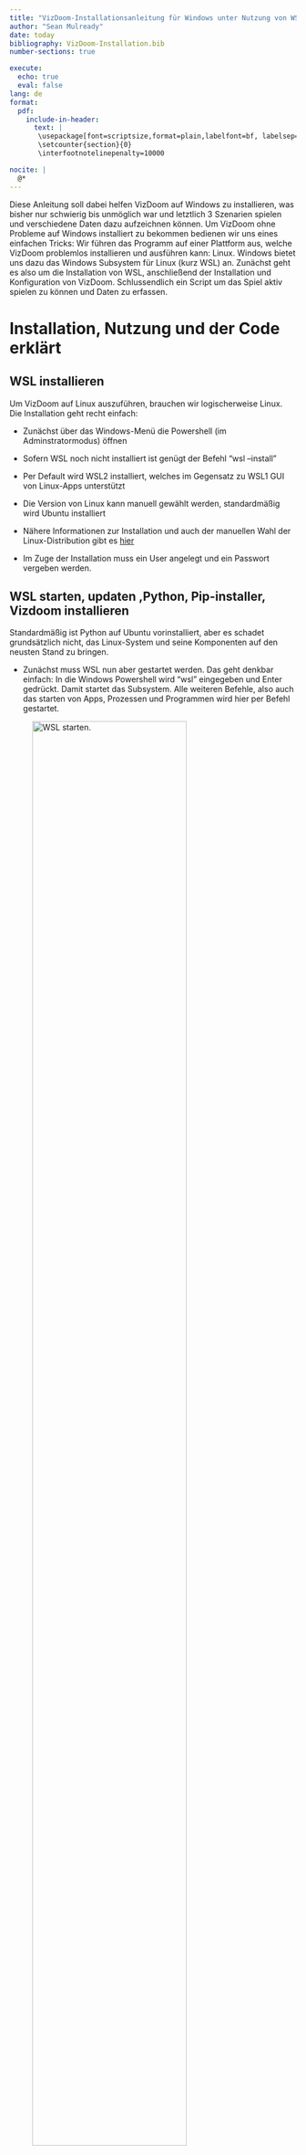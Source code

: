 ```yaml
---
title: "VizDoom-Installationsanleitung für Windows unter Nutzung von WSL2"
author: "Sean Mulready"
date: today
bibliography: VizDoom-Installation.bib
number-sections: true

execute:
  echo: true
  eval: false
lang: de
format: 
  pdf:
    include-in-header:
      text: |
       \usepackage[font=scriptsize,format=plain,labelfont=bf, labelsep=period,justification=justified,singlelinecheck=false]{caption}
       \setcounter{section}{0}
       \interfootnotelinepenalty=10000

nocite: |
  @*
---
```



Diese Anleitung soll dabei helfen VizDoom auf Windows zu installieren, was bisher nur schwierig bis unmöglich war und letztlich 3 Szenarien spielen und verschiedene Daten dazu aufzeichnen können.
Um VizDoom ohne Probleme auf Windows installiert zu bekommen bedienen wir uns eines einfachen Tricks: Wir führen das Programm auf einer Plattform aus, welche VizDoom problemlos installieren und ausführen kann: Linux. Windows bietet uns dazu das Windows Subsystem für Linux (kurz WSL) an. 
Zunächst geht es also um die Installation von WSL, anschließend der Installation und Konfiguration von VizDoom.
Schlussendlich ein Script um das Spiel aktiv spielen zu können und Daten zu erfassen.

# Installation, Nutzung und der Code erklärt

## WSL installieren {#sec-install}

Um VizDoom auf Linux auszuführen, brauchen wir logischerweise Linux. Die Installation geht recht einfach:

- Zunächst über das Windows-Menü die Powershell (im Adminstratormodus) öffnen 

- Sofern WSL noch nicht installiert ist genügt der Befehl "wsl --install"

- Per Default wird WSL2 installiert, welches im Gegensatz zu WSL1 GUI von Linux-Apps unterstützt

- Die Version von Linux kann manuell gewählt werden, standardmäßig wird Ubuntu installiert

- Nähere Informationen zur Installation und auch der manuellen Wahl der Linux-Distribution gibt es [hier](https://learn.microsoft.com/de-de/windows/wsl/install)

- Im Zuge der Installation muss ein User angelegt und ein Passwort vergeben werden. 


## WSL starten, updaten ,Python, Pip-installer, Vizdoom installieren {#sec-anything}

Standardmäßig ist Python auf Ubuntu vorinstalliert, aber es schadet grundsätzlich nicht, das Linux-System und seine Komponenten auf den neusten Stand zu bringen.

- Zunächst muss WSL nun aber gestartet werden. Das geht denkbar einfach: In die Windows Powershell wird "wsl" eingegeben und Enter gedrückt. Damit startet das Subsystem. Alle weiteren Befehle, also auch das starten von Apps, Prozessen und Programmen wird hier per Befehl gestartet.

![WSL starten.](wsl-start.jpeg){#fig-start fig-align="center" width=80%}

-  Um WSL zu schließen genügt der Befehl "wsl.exe --shutdown"

![WSL schließen](wsl-shutdown.jpeg){#fig-stop fig-align="center" width=80%}

- Linux auf den neusten Stand bringen: je nach Version ist es entweder der "apt-get" oder der "apt" Befehl. Im weiteren Verlauf dieses Guides wird der "apt-get" Befehl verwendet. Um im gestarteten Subsystem nach Updates zu suchen wird zunächst der Befehl "sudo apt-get update" und anschließend der Befehl "sudo apt-get upgrade". Beim ersten "sudo"-Befehl gibt es eine Passwort-Abfrage, das Passwort wurde bei der Benutzererstellung vergeben. Vielleicht ungewohnt für Menschen die nicht mit Linux vertraut sind: Bei der Passworteingabe erscheinen keine Zeichen, keine Punkte, auch der Cursor bewegt sich nicht. Passwort eingeben, Enter drücken, fertig.

![Updates suchen und Passworteingabe](wsl-sudo-pw.jpeg){#fig-update fig-align="center" width=80%}

![Updates durchführen](wsl-upgrade-Y.jpeg){#fig-upgrade fig-align="center" width=80%}


- PIP installieren: PIP wird einfach über den Befehl "sudo apt-get install python3-pip -y" installiert

![PIP installieren](pip-install.jpeg){#fig-pipinst fig-align="center" width=80%}

- VizDoom installieren: Jetzt wird es mehr oder minder spannend, aber auch am zeitintensivsten. Wir installieren Vizdoom jetzt einfach via "pip install vizdoom". Enter drücken, zurücklehnen und den Computer den Rest machen lassen.

![VizDoom installieren](vizdoom-install.jpeg){#fig-install fig-align="center" width=80%}

- ViZDoom updaten: Um ViZDoom hin und wieder auf den neusten Stand zu bringen, lohnt es sich, den Update-Befehl auszuführen. Der lautet einfach: "pip install --upgrade vizdoom"

## Die Programmieroberfläche, ihre Erweiterungen und Ordnerstrukturen anlegen {#sec-extns}

Als Programmieroberfläche bietet sich Visual Studio Code an. 
Es gibt 3 Extensions (Erweiterungen), die heruntergeladen werden müssen:

- WSL
- Python
- R

Die Extension WSL sorgt dafür, dass wir WSL in Visual Studio Code nutzen können, die Extensions für Python und R wiederum machen die entsprechenden Scripte ausführbar.
Extensions installiert man in VS Code, indem man entweder auf den Button dafür geht oder die Tastenkombination STRG+SHIFT+x drückt und anschließend über das Suchfeld nach den entsprechenden Erweiterungen sucht und sie installiert.

![Button für die Extensions (Mitte)](vs-extns.jpeg){#fig-vsextns fig-align="center" width=10%}

![WSL-Extension](wsl-extension.jpeg){#fig-extns fig-align="center" width=80%}


Der einfachste Weg um WSL in VS Code zu starten: Bei geöffnetem VSC F1 drücken, "wsl" im Suchfeld eingeben und, wenn sonst nichts in VSC gemacht werden soll "Connect to WSL" wählen. Meiner Meinung nach besser ist es aber, WSL in einem neuen Fenster via "Connect WSL in a new Window", also vor allem wenn gerade beispielsweise ein Quarto-Dokument, welches über Windows läuft, noch offen ist. 
Gut erkennbar, dass das Starten geklappt hat ist das Suchfeld, welches nicht nur WSL sondern auch die genutze Distribution (hier: Ubuntu) anzeigt.

![WSL läuft](wsl-running.jpeg){#fig-running fig-align="center" width=80%}


Um die Ordnerstrukturen anzulegen eignet sich der ganz gewöhnliche File-Explorer von Windows. Wer diesen öffnet wird bei genauerem Hinsehen bemerkte, dass ein neues Verzeichnis mit dem Namen "Linux" aufgetaucht ist. Innerhalb von Linux befindet sich der Ordner mit dem Namen der Linux-Distribution. Theoretisch ist man jetzt frei darin wo man nachfolgend die Ordner anlegt, aber ich finde "home/user/" (anstelle von user steht der vergebene Nutzename) ist ein guter Anlaufpunkt. 

Es sollten direkt zwei Ordner angelegt werden. Einen für die Scripte und Daten, und ein Ordner nur für die Konfigurationsdatei um die Tastenbelegung selbst anpassen zu können, dazu später mehr.
Ich habe mich für einen Ordner mit dem Titel "vizdoom" und einen weiteren mit dem Namen "vizdoom_config" entschieden

![Das neue Verzeichnis](linux-folder.jpeg){#fig-folder fig-align="center" width=50%}


## Die Steuerungskonfiguration {#sec-moveconfig}

Standardmäßig nutzt ViZDoom die Tastenbelegung von ZDoom, welche jedoch stellenweise stutzig macht und nicht sehr intuitiv erscheint. So geht man nach links durch "," und nach rechts durch ".". Also warum nicht ändern? Und das lässt sich am besten dadurch gestalten, dass man die "_vizdoom.ini"-Datei entsprechend umschreibt. 

Normalerweise wird diese Datei automatisch beim ersten Durchlauf erstellt, jedoch sucht man sie vergeblich, auch nach einem ersten Durchlauf, wenn man den hier beschriebenen Schritten gefolgt ist. Zum Glück gibt es ein workaround: Man besorge sich die _vizdoom.ini Datei  [hier](https://github.com/ZER-0-NE/Reinforcement-Learning_problems/blob/master/_vizdoom.ini) (zur Not einfach kopieren, den Texteditor öffnen, einfügen und dann "speichern unter") und lege sie im dafür vorgesehenen Ordner ab - bei mir "vizdoom_config". 

Den nächsten Schritt kann - wer die Datei kopiert und dann im Text-Editor eingefügt hat - auch vor dem Speichern ausführen: Zur Sektion [Doom.Bindings] navigieren (recht weit unten) und dort durch die Befehle gehen. Uns interessieren 

- "moveleft/moveright" (was eine seitliche Bewegung mit Blick nach vorne bedeutet) 

- "left/right" (entspricht einer Drehung in die jeweilige Richtung)

- "forward/back" (entspricht vorwärts und rückwarts)

Es gibt nun zwei Möglichkeiten: Erstens, man ändert die entsprechenden Zeichen der Zeile einfach um und speichert. Zweitens, man fügt eine weitere Zeile hinzu. Wichtig: das Ganze muss, wenn es als zusätzliche Taste programmiert wird entsprechend geschrieben werden nach dem Schema: [Taste]=+[Befehl]. Letzterer Fall ist in @fig-key  für das seitliche Bewegen gezeigt. in meinem Falle habe ich letzlich die "klassische" wasd-Steuerung gewählt. Für das seitliche gehen nach links und rechts habe ich "q" und "e" programmiert. Es ist zu überlegen, welche Bewegungen in welchem Szenario gemacht werden können und entweder entsprechende "_vizdoom.ini"-Dateien zu schreiben oder einzelne Tasten doppelt zu belegen, sofern sich die zugehörigen Bewegungen nicht überschneiden. Hier seien den eigenen Vorlieben keine bzw. kaum Grenzen gesetzt.   

![Tastenbelegung: zusätzlich zu "," und "." können jetzt auch "q" und "e" für seitliche Bewegungen verwendet werden](key-bindings.jpeg){#fig-key fig-align="center" width=30%}


## Das Script {#sec-fullscript}

Jetzt geht es los. Wir öffnen Visual Studio Code, gehen zu WSL. Über die Navigation links können wir zu unserem erstellten Ordner (hier: "_vizdoom") gehen, bzw. diesen Ordner öffnen. Wir erstellen über den Reiter "File" oben links eine neue Datei. VS Code fragt automatisch nach dem Format und wir wählen "Python" (siehe @fig-select). 

Ab hier werden wir uns vorerst nur noch mit dem Basic-Szenario beschäftigen, Modifikationen für andere Szenarien sind für die Zukunft geplant.

![Das Python-Format wählen](select-python.jpeg){#fig-select fig-align="center" width=80%}

 Zunächst nennt sich diese Datei "Untitled-1". Durch drücken von STRG+s wird die Datei gespeichert. Es öffnet sich ein neues Fenster und wir können den Dateinamen vergeben. Da ich hier mit dem Spectator-Modus arbeite, nenne ich sie "Spectator". 

Nachfolgend einmal der Code in Gänze, bevor die zu modifizierenden Zeilen gesondern hervorgehoben werden:

\scriptsize

```python

from __future__ import print_function
import vizdoom as vzd
import csv
import time
import numpy as np

# Enter Subject Data
sub_id = "01"

# define a number of blocks to write a file after each block so in case
# the game crashes for any reason, not all data is lost
blocks = 2
for b in range(blocks):

    game = vzd.DoomGame()

    # where to get the .ini-file from
    game.set_doom_config_path("/home/seanm/vizdoom_config/_vizdoom.ini")

    # specify the scenario
    game.load_config("/home/seanm/.local/lib/python3.10/site-packages/vizdoom/scenarios/basic.cfg")

    # Enables information about all objects present in the current episode/level.
    game.set_objects_info_enabled(True)

    # Enables information about all sectors (map layout).
    game.set_sectors_info_enabled(True)

    # Clear all game variables first to unify the variables for all scenarios
    game.clear_available_game_variables()

    # Add game variables for Health and Ammo
    game.add_available_game_variable(vzd.GameVariable.HEALTH)
    game.add_available_game_variable(vzd.GameVariable.AMMO2)

    # Add Game Variables for the position
    pos_x = game.add_available_game_variable(vzd.GameVariable.POSITION_X)
    pos_y = game.add_available_game_variable(vzd.GameVariable.POSITION_Y)
    pos_z = game.add_available_game_variable(vzd.GameVariable.POSITION_Z)
    angle = game.add_available_game_variable(vzd.GameVariable.ANGLE)

    # Set screen size
    game.set_screen_resolution(vzd.ScreenResolution.RES_1280X960)

    # Enables spectator mode so you can play, but your agent is supposed to watch, not you.
    game.set_window_visible(True)
    game.set_mode(vzd.Mode.SPECTATOR)
    game.init()

    # Define a translation function for the last action
    def translate_action(last_action):
        
        
        last_action_trnsl = "NA"

    
                
        #scenario basic
                
        if last_action == [1.0,0.0,0.0]:
            last_action_trnsl = "MOVE_LEFT"
        elif last_action == [0.0,1.0,0.0]:
            last_action_trnsl = "MOVE_RIGHT"
        elif last_action == [0.0,0.0,1.0]:
            last_action_trnsl = "ATTACK"

        
        return last_action_trnsl

    #function to return objects info
    def find_object_data(object_list,object_id,object_name):
        for o in object_list:
            if o.id == object_id and o.name != object_name:
                return o
        return None



    # Specify how many Episodes 
    episodes = 10

    # header for the csv-file
    columns = ["Episode",
                "State",
                "Tic", 
                "Health", 
                "Ammo", 
                "x_pos", 
                "y_pos", 
                "z_pos", 
                "angle/orientation", 
                "Action", 
                "Reward", 
                "Cumulative_Reward", 
                "Time",
                "Object_ID",
                "Object_Name",
                "Object_PosX",
                "Object_PosY",
                "Object_PosZ",
                "Object_Angle",
                "App_Object_ID",
                "App_Object_Name",
                "App_Object_PosX",
                "App_Object_PosY",
                "App_Object_PosZ",
                "App_Object_Angle"
                ]

    
    # Open a  CSV file to store episode-data of each block
    
    block_filename = sub_id + "_game_data_block_"+ str(b+1) +".csv"
    with open(block_filename,'w', newline='') as starting_file:
        csv_writer = csv.writer(starting_file)
        csv_writer.writerow(columns)
        

    #start with columns-header for the Episode_End_Data
    columns2 = ["Episode",
                "Total_Reward",
                "Time",
                "FPS"]
    
    # Open another csv-file
    endrow_filename = sub_id + "_endrows_block_" + str(b+1) + ".csv"
    with open(endrow_filename, 'w', newline='') as end_file:
        csv_writer = csv.writer(end_file)
        csv_writer.writerow(columns2)

    #Use a set to keep track of uniqueobject IDs
    unique_object_ids = set()


    #create single column arrays for each variable to later concatenate into a dataframe
    Episode_arr = np.full((episodes*151,1), np.nan, dtype = np.int32)
    State_arr = np.full((episodes*151,1),np.nan, dtype = np.int32)
    Tic_arr = np.full((episodes*151,1), np.nan, dtype = np.int32)
    Health_arr = np.full((episodes*151,1),np.nan, dtype = np.int32)
    Ammo_arr = np.full((episodes*151,1), np.nan, dtype = np.int32)
    xpos_arr = np.full((episodes*151,1), np.nan, dtype = np.float64)
    ypos_arr = np.full((episodes*151,1), np.nan, dtype = np.float64)
    zpos_arr = np.full((episodes*151,1), np.nan, dtype = np.float64)
    angle_arr = np.full((episodes*151,1), np.nan, dtype = np.float64)
    Action_arr = np.full((episodes*151,1), np.nan, dtype = np.dtype('U10'))
    Reward_arr = np.full((episodes*151,1), np.nan, dtype = np.int32)
    CumReward_arr = np.full((episodes*151,1), np.nan, dtype = np.int32)
    Time_arr = np.full((episodes*151,1), np.nan, dtype = np.float64)
    ObjID_arr = np.full((episodes*151,1),np.nan, dtype = np.int32)
    Objname_arr = np.full((episodes*151,1), np.nan, dtype = np.dtype('U10'))
    Objx_arr = np.full((episodes*151,1), np.nan, dtype = np.float64)
    Objy_arr = np.full((episodes*151,1), np.nan, dtype = np.float64)
    Objz_arr = np.full((episodes*151,1), np.nan, dtype = np.float64)
    Objang_arr = np.full((episodes*151,1), np.nan, dtype = np.float64)
    AppobjID_arr = np.full((episodes*151,1), np.nan, dtype = np.int32)
    Appobjname_arr = np.full((episodes*151,1), np.nan, dtype = np.dtype('U12'))
    Appobjx_arr = np.full((episodes*151,1), np.nan, dtype = np.float64)
    Appobjy_arr = np.full((episodes*151,1), np.nan, dtype = np.float64)
    Appobjz_arr = np.full((episodes*151,1), np.nan, dtype = np.float64)
    Appobjangle_arr = np.full((episodes*151,1), np.nan, dtype = np.float64)

    
    # Creating arrays for the Episode_End_Data

    End_Eps_arr = np.full((episodes,1),np.nan, dtype = np.int32)
    End_Rew_arr = np.full((episodes,1), np.nan, dtype = np.int32)
    End_Time_arr = np.full((episodes,1), np.nan, dtype = np.float64)
    End_FPS_arr = np.full((episodes,1), np.nan, dtype = np.float64)


    #starting the index
    current_index = 0
    

    # Loop through episodes
    for i in range(episodes):
     
        print("Episode #" + str(i + 1))
        game.new_episode()
        cumulative_reward = 0  # Initialize cumulative reward
        start_time = time.time()  # Record the start time

        
         
        
        
        
        while not game.is_episode_finished():

            
            state = game.get_state()
            game.advance_action()
            last_action = game.get_last_action()
            reward = game.get_last_reward()
            last_action_trnsl = translate_action(last_action)  
            
            cumulative_reward += reward  # Update cumulative reward
            current_time = time.time() - start_time
            object_ids = []
            for o in state.objects:
                object_ids.append(o.id)
            unique_object_ids.update(object_ids)
            
            # Collect data for each time step within the episode so for each array
            Episode_arr[current_index] = i+1
            State_arr[current_index] = state.number
            Tic_arr[current_index] = game.get_episode_time()
            Health_arr[current_index] =  game.get_game_variable(vzd.GameVariable.HEALTH)
            Ammo_arr[current_index] =  game.get_game_variable(vzd.GameVariable.AMMO2)
            xpos_arr[current_index] = game.get_game_variable(vzd.GameVariable.POSITION_X)
            ypos_arr[current_index] =  game.get_game_variable(vzd.GameVariable.POSITION_Y)
            zpos_arr[current_index] = game.get_game_variable(vzd.GameVariable.POSITION_Z)
            angle_arr[current_index] = game.get_game_variable(vzd.GameVariable.ANGLE)
            Action_arr[current_index] =  last_action_trnsl
            Reward_arr[current_index] = reward
            CumReward_arr[current_index] =  cumulative_reward
            Time_arr[current_index] = current_time
            
            
            for object_id in unique_object_ids:
                object_data = find_object_data(state.objects,object_id,"DoomPlayer")
                if object_data is not None and object_data.name == "Cacodemon":

                    ObjID_arr[current_index] = object_data.id
                    Objname_arr[current_index] =  object_data.name
                    Objx_arr[current_index] =     object_data.position_x 
                    Objy_arr[current_index] =     object_data.position_y
                    Objz_arr[current_index] =     object_data.position_z
                    Objang_arr[current_index] =  object_data.angle

                elif object_data is not None:
                    AppobjID_arr[current_index] = object_data.id
                    Appobjname_arr[current_index] =  object_data.name
                    Appobjx_arr[current_index] =   object_data.position_x
                    Appobjy_arr[current_index] =  object_data.position_y 
                    Appobjz_arr[current_index] =   object_data.position_z
                    Appobjangle_arr[current_index] =  object_data.angle
                
                else:
                    ObjID_arr[current_index] = 0
                    Objname_arr[current_index] =  "None"
                    Objx_arr[current_index] =     0
                    Objy_arr[current_index] =     0
                    Objz_arr[current_index] =    0
                    Objang_arr[current_index] =   0
                    AppobjID_arr[current_index] = 0
                    Appobjname_arr[current_index] =  "None"
                    Appobjx_arr[current_index] =     0 
                    Appobjy_arr[current_index] =     0
                    Appobjz_arr[current_index] =     0
                    Appobjangle_arr[current_index] =   0
                
                    
                    
                

            
            
            current_index += 1 #increment index
        
            if state.number > 150:
                break
        
        
        End_Eps_arr[i] = i+1
        End_Rew_arr[i] = game.get_total_reward()
        End_Time_arr[i] = (time.time()-start_time)
        End_FPS_arr[i] = (state.number/(time.time()-start_time))
        

        
    

    
        

        print("Episode finished!")
        print("Total reward:", game.get_total_reward())
        print("Time:", (time.time() - start_time))
        print("************************")
        time.sleep(0.5)


    game.close()

    Episodes_summary = np.concatenate((End_Eps_arr,
                                       End_Rew_arr,
                                       End_Time_arr,
                                       End_FPS_arr),
                                       axis = 1)
  
    with open(endrow_filename, 'a', newline='') as summary_file:
        csv_writer = csv.writer(summary_file)
        csv_writer.writerows(Episodes_summary)

    all_episode_data =  np.concatenate((Episode_arr,
            State_arr,
            Tic_arr,
            Health_arr,
            Ammo_arr,
            xpos_arr,
            ypos_arr,
            zpos_arr,
            angle_arr,
            Action_arr,
            Reward_arr,
            CumReward_arr,
            Time_arr,
            ObjID_arr,
            Objname_arr,
            Objx_arr,
            Objy_arr,
            Objz_arr,
            Objang_arr,
            AppobjID_arr,
            Appobjname_arr,
            Appobjx_arr,
            Appobjy_arr,
            Appobjz_arr,
            Appobjangle_arr),
            axis=1)
    
            

        # Write episode_data to CSV file after each block
    with open(block_filename, 'a', newline='') as file:
            csv_writer = csv.writer(file)
            csv_writer.writerows(all_episode_data)


```


## Das Script anpassen {#sec-modifyscript}

\normalsize

Folgende Zeilen müssen angepasst werden:


\scriptsize
```python
#tell where to get the _vizdoom.ini-file from
game.set_doom_config_path("/home/seanm/vizdoom_config/_vizdoom.ini")
```

\normalsize
In dieser Zeile wird dem Programm gesagt, von wo es die Steuerungskonfiguration beziehen soll, die man zuvor nach eigenen Wünschen modifiziert hat. 

\scriptsize

```r
# specify the scenario
game.load_config("/home/seanm/.local/lib/python3.10/site-packages/vizdoom/scenarios/basic.cfg")
```

\normalsize

Hier muss der Pfad geändert werden. In der Regel sollte es derselbe Pfad wie hier sein, abgesehen vom Username (nach /home). Er kann sich aber auch unterscheiden, wenn Vizdoom zum Beispiel unter einer anderen Python-Version installiert wurde. 

Hat man diese Änderungen vorgenommen, kann man dem ganzen einen Testlauf geben. Hierzu oben rechts auf den Play-Button drücken. Was dann passieren sollte ist Folgendes: Das Spiel sollte sich öffnen und man hat 10 mal ca. 4 Sekunden Zeit um das Monster abzuschießen (wenn die Konfiguration wie angegeben geändert wurde, nach links oder rechts mit den Tasten Q und E, respektive. Schießen mit der linken Maustaste (Mauszeiger muss im Fenster sein) oder der STRG-Taste). Wenn die 10 mal um sind (sollte man länger als die ca. 4 Sekunden warten geht es automatisch zum nächsten Versuch) sollte sich das Fenster kurz schließen, um sich dann wieder zu öffnen und erneut 10 mal die Möglichkeit zu geben, das Monster zu erschießen. Danach sollten im Ordner in dem das Script liegt auch 4 neue Dateien liegen die wie folgt benannt sind:

-  "01_game_data_block_1.csv"
-  "01_game_data_block_2.csv"
-  "01_endrows_block_1.csv"
-  "01_endrows_block_2.csv"

Hat alles so geklappt? Super. Dann beschäftigen wir uns im folgenden Abschnitt damit, warum das alles so passiert.



## Der Code step-by-step {#sec-steps}

\normalsize
Nachdem nun alles läuft, ein paar Runden im Szenario gespielt wurden, kommt vielleicht die erste Neugier, was dieser ganze Code denn jetzt eigentlich genau macht. Dafür ist dieses Kapitel gedacht. Der Code wird nochmal in einzelnen "Happen" gezeigt und daran entlang erklärt, was hier eigentlich geschieht, zumindest im Bereich des Endnutzers. Einen tieferen Einblick in die Mechanik des Spiels gibt es an dieser Stelle nicht.

Wir beginnen ganz am Anfang und damit beim Importieren:
```python
from __future__ import print_function
import vizdoom as vzd
import csv
import time
import os
import pandas as pd 

```

Wir beginnen damit, alles mehr oder minder notwendige zu importieren. Mit der "import"-Funktion lädt man sogenannte "libraries" also Bibliotheken. Man kann es sich tatsächlich in der Funktion wie eine Bibliothek vorstellen: Man holt sich ganz viel verfügbares Wissen in einen "Raum", auf den man bei Bedarf zugreifen kann.
Wie ich darauf zugreife kommt noch später in diesem Abschnitt, jedoch seien hier zwei Funktionalitäten erwähnt:

- "import..**as**..": Wenn ich später Wissen aus einer meiner Bibliotheken verwenden möchte muss ich dem Programm jedes mal sagen, aus welche Bibliothek es das Wissen beziehen soll. Um Zeit zu sparen und der Übersicht wegen lohnt es sich also, bei längeren Namen einen kürzeren zu vergeben, wenn man sich auf eine Bibliothek bezieht. So sorgt "import vizdoom as vzd" dafür, dass später nur noch "vzd" getippt werden muss, wenn man sich auf die Bibliothek "vizdoom" beziehen möchte

- "**from**..import..": Es gibt große Bibliotheken. Sehr große Bibliotheken. Und gleichzeitig werden nur wenige oder gar nur eine Funktion, quasi nur ein Buch oder Kapitel aus der ganzen Bibliothek benötigt. Das laden riesiger Bibliotheken benötigt aber Rechnerkapazität, somit wird durch das laden einer ganzen Bibliothek, wenn man nur eine oder wenige Funktionen benötigt unnötig Leistung verschenkt. Mit dem oben beschriebenen Befehl wird aber nur das was ich genau spezifiziere geladen. So sorgt also "from \__future__ import print_function" dafür, dass nur die print_function geladen wird statt der ganzen Bibliothek. Sollen mehrere Funktionen geladen werden, werden diese einfach durch Kommata getrennt ("from Beispielbibliothek import Funktion1, Funktion2, Funktion3")[^*]


[^*]:Ich bin mir nicht mehr sicher, warum ich die print_function hier importiere, da Python standardmäßig über eine print-Funktion verfügt. Da sich die Zeile aber als Beispiel für die selektive Importierung bestimmter Funktionen eignet, habe ich sie im Code belassen. Gerne darf der ganze Code auch einmal ohne diese importierte Funktion getestet werden. Dazu die Zeile auskommentieren indem man ein "#" davor setzt

\normalsize
Laden des Szenarios: Siehe @sec-modifyscript und. Es empfiehlt sich, in einer ruhigen Minute einmal durch die Konfigurationsdatei zu stöbern. Vieles dort erklärt sich von selbst.

Probandendaten und Referenzen zu Referenzen von Referenzen:
```python
# Enter Subject Data
sub_id = "01"

game = vzd.DoomGame()
```

- Im oberen Teil können Probandendaten eingegeben werden. Aktuell beschränkt sich das (des späteren Titels der Datei wegen um sie auseinanderzuhalten wenn mehr als 1 Person Daten erzeugt) auf die Probanden-Identifikation die wir mit **sub_id** bezeichnen. Aktuell wird hier eine Zahl (durch die "" als String also Zeichenfolge gelesen) eingegeben, bevor das Script gestartet wird. Die Information selbst wird insofern nicht aufgezeichnet, als dass damit später lediglich der spezifische Dateiname erzeugt wird, aber in den Daten selbst ist die ID nicht vorhanden. Wollen wir das, und auch noch mehr Daten zu Proband*innen aufzeichnen, müssen wir das Script an mehreren Stellen ändern, später dazu mehr in @sec-moredata. 

- Anhand der Zeile **game = vzd.DoomGame()** lässt sich die Funktionsweise des Codes noch einmal gut erklären: Zuvor haben wir mit "import vizdoom as vzd" schon einmal dafür gesorgt, dass wir nicht immer "vizdoom" eingeben müssen wenn wir auf die Bibliothek zugreifen bzw referieren möchten. Und nun gehen wir einen Schritt weiter: Wir sind in der Bibliothek und möchten uns später auf mehrere Bücher aus einer bestimmten Abteilung beziehen. Die "Abteilung" heißt hier **DoomGame**. Den Punkt zwischen "vzd" und "DoomGame" kann man sich wie das Doppelklicken auf einen Ordner vorstellen. Wir sind also im Ordner vizdoom und klicken doppelt auf den Ordner DoomGame um dort hineinzugelangen. Warum das ganze jetzt als "game" bezeichnen? Ganz einfach: Der Codelänge wegen. Siehe hierzu den übernächsten Abschnitt.

```python
# define a number of blocks to write a file after each block so in case
# the game crashes for any reason, not all data is lost
blocks = 2
for b in range(blocks):
```

- Wir legen hier eine Anzahl an Blöcken fest. Grund: Wir wollen die Daten regelmäßig sichern, für den Fall, dass das Spiel zum Beispiel kurz vor Ende des gesamten Experiments abstürzt. Man stelle sich den Frust vor, wenn es nach Versuch 198 von 200 einfriert und in der Folge alle vorherigen Daten nicht gespeichert würden. Und die einfachste Möglichkeit ist, das Ganze in Blöcke zu packen und alles, was innerhalb des Blocks passiert in einen for-Loop zu schreiben. Das heißt die Anzahl der Blöcke bestimmt, wie oft das Spiel geladen wird (in diesem Falle und wenn der Code so funktioniert hat eben 2 mal). Wie viele Versuche es innerhalb des Blocks gibt, bestimmt die Variable "episodes", wie wir später sehen.


Freischalten von Informationen:
```python
# Enables information about all objects present in the current episode/level.
game.set_objects_info_enabled(True)

# Enables information about all sectors (map layout).
game.set_sectors_info_enabled(True)

```

- Hier sehen wir, warum es gut war, unsere Referenz auf die "Abteilung" Doomgame der "Bibliothek" vizdoom mit "game" zu bezeichnen. Sonst müssten wir jetzt nämlich schreiben (wir stellen uns vor, dass auch vizdoom nicht als vzd importiert wurde): vizdoom.DoomGame.set_objects_info_enabled(True). Nicht nur dass das ein Quell vielseitiger Tippfehler ist, da wir beim Programmieren sehr viel spezifisch anweisen müssen, ist jeder gesparte Buchstabe viel wert.

- Funktion der beiden Zeilen: Wir erlauben dem Programm, uns Informationen über die im Spiel vorhandenen und entstehenden Objekte sowie die Karte an sich zu geben. Warum wir das extra spezifizieren und es nicht automatisch so ist? Es sei nocheinmal auf den Anfang dieser Sektion hingewiesen, als wir uns mit dem Importieren beschäftigt haben. Je mehr ich das Programm machen lasse, desto mehr Rechnerkapazität wird benötigt die dann vielleicht irgendwann für einen Nachteil in der korrekten Aufzeichnung der Daten nicht mehr zur Verfügung steht (konkret: Weil der Computer so viel auf einmal rechnen muss verpasst er zum Beispiel, dass eine Taste gedrückt wurde beim Aufzeichnen).


Sich eine "weiße Leinwand" schaffen (und direkt wieder darauf malen):
```python
# Clear all game variables first to unify the variables for all scenarios
game.clear_available_game_variables()

# Add game variables for Health and Ammo
game.add_available_game_variable(vzd.GameVariable.HEALTH)
game.add_available_game_variable(vzd.GameVariable.AMMO2)

# Add Game Variables for the position
pos_x = game.add_available_game_variable(vzd.GameVariable.POSITION_X)
pos_y = game.add_available_game_variable(vzd.GameVariable.POSITION_Y)
pos_z = game.add_available_game_variable(vzd.GameVariable.POSITION_Z)
angle = game.add_available_game_variable(vzd.GameVariable.ANGLE)
```

- Wir arbeiten hier zunächst mit einem Szenario. Dieses hat von Haus aus (wenn man in die entsprechende .cfg-Datei schaut) bestimmte Variablen. Variablen sind innerhalb dieses Spiels Dinge wie Munition, Gesundheit, Anzahl getöteter Gegner,... . Die Variablen unterscheiden sich teilweise, je nach Szenario. Da wir aber eine einheitliche Datenaufzeichnung anstreben (um später weniger Arbeit zu haben, wenn wir das ganze auf andere Szenarien ausweiten) empfiehlt es sich, die Variablen in diesem Script einheitlich festzulegen. Dass dabei teils auch unveränderliche (und damit für eine weitere Betrachtung unwichtige) Daten erzeugt werden[^2], ist zum Wohle direkt vergleichbarer Datenaufzeichnungen zu vernachlässigen.

- Mit dem "game.clear_..."-Befehl werden nun also alle in der jeweiligen Konfigurationsdatei (.cfg) quasi auf Null gesetzt. Wichtig: Nicht dauerhaft (es wird nichts gelöscht), sondern nur für die Zeit in der wir diese Datei im Rahmen dieses Scripts nutzen. Vielleicht ist also passender zu sagen, die Variablen in der Konfigurationsdatei werden für den Moment ignoriert.

- Mit einer ganzen Reihe von "game.add_..."-Befehlen fügen wir nun unsere gewünschten Variablen ein. Diese sind dann unabhängig vom Szenario eingefügt. Zum Start möchten wir bei allen Szenarien die Gesundheit (HEALTH) und die Menge der Pistolenmunition (AMMO2), sowie die Position und die Orientierung (in Grad) **des Spielers** erfassen. Es gibt eine lange [Liste an möglichen Variablen](https://github.com/Farama-Foundation/ViZDoom/blob/master/docs/api/python/enums.md)[^3], auch diese können zum Experimentieren hinzugefügt und aufgezeichnet werden (für das Prinzip siehe @sec-moredata). 


[^2]:Es ist bspw. nicht nötig, im Szenario "Basic" die Gesundheit des Spielers aufzuzeichnen, da das Monster nicht angreift und sich die Gesundheit des Spielers somit nicht ändert 
[^3]:Auf der Website bis zu einer Auflistung die mit "KILLCOUNT" beginnt nach unten scrollen


Die Optik, Modus und Initialisierung
```python
# Set screen size
game.set_screen_resolution(vzd.ScreenResolution.RES_1280X960)

# Enables spectator mode so you can play, but your agent is supposed to watch, not you.
game.set_window_visible(True)
game.set_mode(vzd.Mode.SPECTATOR)
game.init()
```

- Zunächst legen wir die Auflösung und damit die Größe des Spielbildschirms fest. Standardmäßig (also wenn wir die Auflösung (englisch: resolution) nicht festlegen) ist diese über die Konfigurationsdatei mit 320X240 Pixeln festgelegt. Auch hier die Ermutigung, verschiedene Auflösungen/Größen auszuprobieren, aber Achtung: Es muss ein Vielfaches der ursprünglichen Auflösung sein, des Seitenverhältnisses wegen (es gibt sonst einen Fehlercode und das Spiel startet nicht). Im Beispielscript wurde die Auflösung also um den Faktor 4 vergrößert.

- game.set_window_visible(True): Da ViZDoom ursprünglich für computerbasiertes Lernen gedacht war und ist, und der Computer auch visuelle Daten rechnerisch auswertet ist standardmäßig die Sichtbarkeit des Spiels selbst ausgeschaltet. Da wir hier aber aktiv agieren möchten und über keine elektronische Leitung vom Programm zum visuellen System in unserem Hirn haben, müssen wir den Bildschirm anschalten

- Danach legen wir den Modus fest und auch hier zeigt sich, wofür ViZDoom ursprünglich entwickelt wurde: Um aktiv zu spielen müssen wir den Modus auf SPECTATOR also "Beobachter" setzen. Wenn der Computer selbst spielt steht der Modus auf PLAYER also "Spieler". Der Modus sagt also, was der Computer macht, nicht was wir machen. Und wenn wir spielen, beobachtet der Computer (und greift nicht aktiv ein).

- Zuletzt initialisieren wir das Spiel, starten es also.

Bis hierher haben wir alle Voreinstellungen vorgenommen: Woher bezieht es Daten zur Konfiguration(Karte,Auflösung,Variablen, Spielbare Aktionen,...), wir haben bestimmte Inhalte der Konfiguration nochmals individuell geändert, dem Programm erlaubt, uns Daten für Positionen und Objekte freizugeben, den (virtuellen) Bildschirm angeschalten, festgelegt was der Computer macht (beobachten) und das Spiel gestartet.


Ab hier geht es nun darum, was **innerhalb** des Spiels passiert: In welchem Rahmen und wie Daten erzeugt und abgerufen/ausgegeben werden, wie lange ein Spiel geht und wie die Daten letztendlich abgespeichert werden.

Funktionen: Zunächst ein kurzer Exkurs zu Funktionen im allgemeinen. Funktionen können sehr hilfreich in der Vermeidung von unübersichtlich langem Code sein. Nicht nur, dass sie eingeklappt werden können, sodass man sie nicht immer in Gänze entlang gehen muss bei Betrachtung des Scripts, sondern auch, wenn es an die in den Funktionen definierten Aktionen in der Organisation geht. Wenn ich eine Aktion[^c] immer wieder ausführen möchte, so empfiehlt es sich, diese einmal zu definieren und später nur noch zu spezifizieren womit es denn genau arbeiten soll. Etwas klarer wird es vielleicht wenn wir das nochmal an den beiden nachfolgend im Script definierten Funktionen betrachten
[^c]: Hier im Sinne von "du bekommst einen Input und machst etwas damit"

Bewegungen in geeignetes Format übersetzen:
```python
# Define a translation function for the last action
def translate_action(last_action):
       
    last_action_trnsl = "NA"
    #scenario basic
                
    if last_action == [1.0,0.0,0.0]:
            last_action_trnsl = "MOVE_LEFT"
    elif last_action == [0.0,1.0,0.0]:
            last_action_trnsl = "MOVE_RIGHT"
    elif last_action == [0.0,0.0,1.0]:
            last_action_trnsl = "ATTACK"

        
    return last_action_trnsl
``` 

- Was ich immer zuerst mache ist, eine Funktionsdefinition starten (mit "def") dann der Funktion einen Namen geben (hier "translate_action") und dahinter in Klammern den Input. Ich brauche hier noch keinen konkreten Verweis auf etwas bestimmtes, d.h. ich vergebe hier einen Namen als Platzhalter. Da ich nacher als Input die letzte vom Computer beobachtete Bewegung (=Action) möchte, nenne ich den Platzhalter "last_action". Später, also wenn ich die Funktion konkret benutze, spezifiziere ich dann, was ich mit "last_action" meine.
- Wie oberhalb des Codes beschrieben, möchte ich etwas "übersetzen". Ich weiß, dass die Bewegungen des Szenarios über drei Vektoren definiert werden. Und diese möchte ich jeweils in Worte übersetzen, um später in der Datenaufzeichnung direkt lesen zu können, welche Bewegung ausgeführt wurde. 
- Zunächst definiere ich die Variable die ich nachher auswerfen lassen will (last_action_trnsl) mit einem leeren Wert. Ich nehme hier den String "NA". Die Variable vorerst mit einem Wert zu versehen ist notwendig. 
- Und dann sage ich der Funktion wie es mit dem Input umgehen soll: durch if/elif-Funktionen sage ich jetzt "Wenn 'last_action' dem Vektor [x,y,z] entspricht, dann ersetze den Wert "NA" von 'last_action_trnsl' mit "ABC"." Wenn der erste Fall nicht zutrifft, geht es über "elif" zum nächsten usw..  
- Schlussendlich soll es mir die Variable 'last_action_trnsl' zurückgeben (englisch "to return"). 
- Kurz und knapp: Die Funktio nimmt als Input 'last_action', gleicht diesen Input mit den 3 angegebenen ab und ändert den Wert der Variable 'last_action_trnsl' vpn "NA" zu dem entsprechenden String, und gibt die Variable mit dem neuen Wert zurück. Bewege ich mich oder schieße, ist der Input gleich einem der drei Vektoren, wenn ich nichts tue, bleibt der Wert von 'last_action_trnsl' bei "NA"


Objektdaten erzeugen
```python
#function to return objects info
    def find_object_data(object_list,object_id,object_name):
        for o in object_list:
            if o.id == object_id and o.name != object_name:
                return o
        return None
```

- Hier hat die Funktion den Namen "find_object_data" und drei Variablen als Input. Ich möchte später mit einer Liste, einer spezifischen ID und einem bestimmten Objektnamen arbeiten, also nenne ich die Platzhalter für die Variablen entsprechend.
- for ... in ... : Ich möchte jetzt dass es für jedes Objekt in der Liste etwas macht. 'object_list' ist hier genauso zu verwenden, aber das 'o' könnte theoretisch auch 'i' oder 'e' oder 'object' heißen. Da es mir um ein Objekt geht und ich Platz sparen möchte habe ich 'o' gewählt. Allgemein sagt dieser Teil aber "Für jedes Element in diesem oder jenem".
- Ich brauche später nur noch Daten der anderen Objekte neben dem Spieler (der Spieler ist für das Spiel ein Objekt). Darum sage ich "Wenn die Objekt_ID die du aus dem Spiel ziehst gleich der 'object_id' ist und wenn gleichzeitig der Objekname ungleich einem bestimmten 'object_name' ist, dann:"
- "gebe mir das Objekt (seine Daten) zurück"
-"ansonsten gebe nichts zurück"






Spiellänge:
```python
# Specify how many Episodes 
episodes = 10
```

- Wir sagen hier, wie viele Episoden gespielt werden, bis das Spiel geschlossen wird. Eine Episode entspricht einem Spieldurchlauf, der Spieldurchlauf wird wiederum beendet, indem eines von mehreren oder ein  festgelegtes Ziel erreicht wird. Bspw. endet im Szenario "Basic" eine Episode, sobald das Monster getötet (erschossen) wurde, oder nach 151 Schleifendurchläufen (später dazu mehr). Im Beispiel ist die Anzahl der Episoden auf 10 festgesetzt. Wir erinnern uns: Es gibt zwei Blöcke, also 2*10 Episoden. 


Die Datei anlegen:
```python
# header for the csv-file
    columns = ["Episode",
                "State",
                "Tic", 
                "Health", 
                "Ammo", 
                "x_pos", 
                "y_pos", 
                "z_pos", 
                "angle/orientation",
                .
                .
                .
    ]

```

- Wir erstellen eine Liste mit '[  ]' um darin die Spaltennamen für **alles innerhalb der Episoden** zu speichern. Hier muss also schon die Überlegung stattfinden, welche Daten man in welcher Reihenfolge aufzeichnen möchte. Die Liste nennen wir "columns" (Spalten)


Die Datei schreiben
```python
 # Open a  CSV file to store episode-data of each block
    
    block_filename = sub_id + "_game_data_block_"+ str(b+1) +".csv"
    with open(block_filename,'w', newline='') as starting_file:
        csv_writer = csv.writer(starting_file)
        csv_writer.writerow(columns)
```


- Theoretisch könnte sowohl die Liste mit den Spaltennamen als auch das Schreiben der Datei erst hinterher geschehen, es ist aber arbeitstechnisch sinnvoller, da durch die Liste direkt vor der Erstellung der Datenaufzeichnung einen Überblick über die zu erstellenden arrays gibt (gleich mehr dazu). 
- Was diese Zeilen Code nun machen: Zunächst erstellen wir einen Dateinamen. Die Variable dafür nennen wir passenderweise 'block_filename'. Und dann sagen wir aus was der Dateiname für jeden Block bestehen soll: aus der Variable 'sub_id', welcher wir bereits zu Beginn einen Wert geben (dieser dient dazu Daten verschiedener Personen auseinander zu halten, wenn man mehrere Personen misst), zu dem Wert dieser Variable einen String (den wir deshalb in "" packen), außerdem die Zahl des Blocks (was eigentlich eine Zahl ist, ich möchte es hier aber als String, darum schreibe ich str() davor. Außerdem ist zu bedenken, dass Python mit dem Zählen bei 0 beginnt, weshalb ich immer eine 1 dazu addieren muss). Letztendlich darf die Dateiendung ".csv"[^d] nicht fehlen.
- dann "öffnen" (with open) wir  die Datei und sagen zum einen dass sie schreibbar (writeable = 'w') ist und mit welchem Namen wir sie öffen (as starting_file). Anschließend sagen wir mit den zwei weiteren Zeilen in Kürze gefasst, dass es unsere Spaltennamen in einere Reihe in die Datei schreiben soll. Wenn wir uns diese Datei also jetzt ansehen würden, hätten wir eine Zeile mit 25 Zellen die die jeweiligen Begriffe beinhalten.


[^d]: csv steht für "comma separated value", also Daten die durch Kommata getrennt sind. Das wird vor allem wichtig, wenn wir die Daten später einlesen und als Tabelle darstellen wollen. Dann müssen wir nämlich sagen, woran das Programm erkennen kann, dass eine Zelle zu Ende ist.

Weitere Spalten, eine weitere Datei:
```r
 #start with columns-header for the Episode_End_Data
    columns2 = ["Episode",
                "Total_Reward",
                "Time",
                "FPS"]
    
    # Open another csv-file
    endrow_filename = sub_id + "_endrows_block_" + str(b+1) + ".csv"
    with open(endrow_filename, 'w', newline='') as end_file:
        csv_writer = csv.writer(end_file)
        csv_writer.writerow(columns2)
```

- Hierzu möchte ich gar nicht zu viele Worte verlieren, da es sich hier genau wie oben verhält. Was hiermit erreicht wird: Neben den Dateien für alles was innerhalb der Episoden eines Blocks passiert, lassen wir uns jetzt zu Ende jeder Episode die wichtigsten Daten zusammenfassen: Episodenzahl, Gesamtpunkte, Gesamtzeit, FPS, also wie viele Bilder pro Sekunde 


Doppelung von Informationen und Chaos in den Daten vermeiden:
```r
 #Use a set to keep track of uniqueobject IDs
    unique_object_ids = set()
```

- In Kürze erklärt: Diese Zeile erstellt mir eine zunächst noch leere Menge. Später füllen wir diese mit konkreten IDs von Objekten. Da aber in der Abfrage manche Objekte dauerhaft also damit immer wieder vorkommen, würde die Menge immer größer werden und die ganze Datenaufzeichnung ins Chaos stürzen. Diese Menge ist jedoch anders: Sie lässt keine Doppelungen zu. Wenn ich also später versuche einen Wert hinzuzufügen, der schon in der Menge an Werten ist, wird dieser Wert einfach nicht hinzugefügt. 

Arrays erstellen für die spätere Datenaufzeichnung:
```r
#create single column arrays for each variable to later concatenate into a dataframe
    Episode_arr = np.full((episodes*151,1), np.nan, dtype = np.int32)
    State_arr = np.full((episodes*151,1),np.nan, dtype = np.int32)
    Tic_arr = np.full((episodes*151,1), np.nan, dtype = np.int32)
    Health_arr = np.full((episodes*151,1),np.nan, dtype = np.int32)
    .
    .
    .
```

- Arrays sind so etwas wie Arbeitsspeichergefäße. Wir benutzen Arrays, weil wir so die höchstmögliche Geschwindigkeit der Datenaufzeichnung des Spieldurchlaufes haben. Warum? Arrays werden vor der Datenaufzeichnung erstellt und in ihrer Größe definiert. Ich sage also vorab schon genau, wie viel Arbeitsspeicher der Computer bereit halten soll. Das erhöht die Geschwindigkeit weil der Computer eben nicht ständig prüfen muss, ob er den Speicher vergrößern muss (und wenn er merkt er muss es, wird das Erweitern selbst ja auch nochmal eine zeitraubende Angelegenheit. Da wir hier hier im Bereich von 10-30 ms arbeiten, müssen wir alles was zeit kostet und sei es noch so wenig, verhindern).
- Mit der Bibliothk numpy gestaltet sich das "Bauen" des zunächst leeren Arrays wie folgt: name_des_Arrays = np.full((Zeilen,Spalten), np.nan[^e], Datentyp[^f] )
- Warum hier jetzt 25 einzelne Arrays mit jeweils einer Spalte erstellen? Unter anderem, weil das erstellen von Arrays mit gemischten Datentypen (sogenannten "structured arrays") schnell komplex wird.
- Hier zeigt sich jetzt auch, warum es sinnvoll ist, die Spaltennamen bereits vorab festzulegen: Ich kann mich nun an dieser Liste entlang bewegen beim Erstellen der Arrays um so nichts zu vergessen.
- Das gleiche machen wir dann noch für die Datei die unsere zusammengefassten Daten enthält. (Siehe das Script)

[^e]: np.nan steht hier für "numpy not a number". Es ist einfach nur ein leerer Platzhalter
[^f]: Im Script sieht man mehrere Datentypen: np.int32 = integer 32 bit (ganze Zahl), np.float = Kommazahl 64 bit, und der "Sonderfall" für Strings, also Buchstaben, np.dtype('Uxy'), wobei xy für eine Zahl steht, die definiert, wie viele Zeichen **maximal** im String sind. 


Start-Index
```r
#starting the index
    current_index = 0
```

- Hier wird der Start-Index definiert als current_index (momentaner Index). Dies dient vor allem dem geordneten befüllen der Arrays wie wir gleich sehen. Und damit er sich innerhalb der Episode erhöht aber nicht zwischen den Episoden wird er *vor* den Episodenloop gesetzt und damit nach jeder Episode wieder auf Null gesetzt.


Episoden-Loop:
```r
# Loop through episodes
    for i in range(episodes):
```

- Das hier ist so gesehen schon der erste Loop im Loop (wir erinnern uns an den Block-Loop). Was sagt uns diese Zeile nun? Sie sagt nichts anders als "Für jedes Element i in der Zahlenreihe[^g] (range) der episoden tust du folgendes: "


[^g]: Eine wörtliche Übersetzung ist hier schwierig. Wir haben mit episodes eine Zahl definiert. Ob es sich hier nun bei einzelnen Werten i um Zahlen handelt ist egal. Das Programm weiß: episodes gibt mir an wie viele Episoden bzw Elemente es gibt.







## To follow




- Was passiert mit den Daten und wo werden sie gespeichert und wie schaut man sie an?

- Was genau wird da aufgezeichnet?

- More Data: Script anpassen um bspw. sub_id in Tabelle, sowie Geschlecht, Alter,....
- More Data: Auch mehr Variablen einfügen und Datenaufzeichnung anpassen




# Die Daten: Format, Aussage, Umgang


## Noch mehr Daten aufzeichnen {#sec-moredata}

## Referenzen

